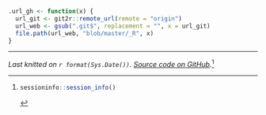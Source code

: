 ```r
.url_gh <- function(x) {
  url_git <- git2r::remote_url(remote = "origin")
  url_web <- gsub(".git$", replacement = "", x = url_git)
  file.path(url_web, "blob/master/_R", x)
}
```

***

*Last knitted on `r format(Sys.Date())`. [Source code on
GitHub](`r .url_gh(.parent_doc)`).*[^si] 

[^si]: 
    ```r
    sessioninfo::session_info()
    ```
